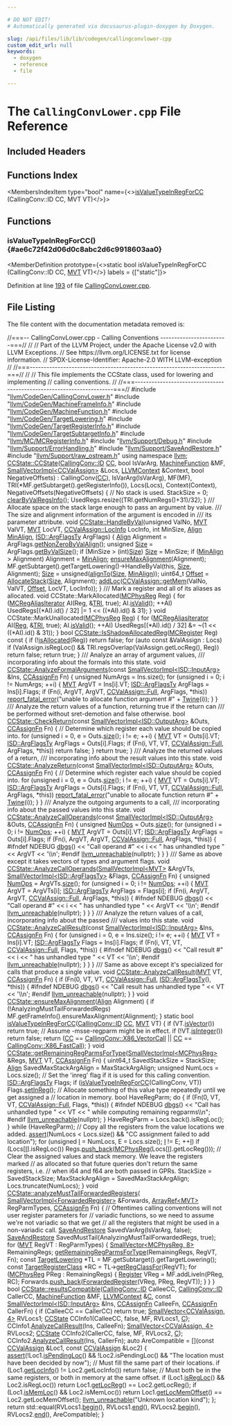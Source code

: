 ```yaml
---

# DO NOT EDIT!
# Automatically generated via docusaurus-plugin-doxygen by Doxygen.

slug: /api/files/lib/lib/codegen/callingconvlower-cpp
custom_edit_url: null
keywords:
  - doxygen
  - reference
  - file

---
```





# The `CallingConvLower.cpp` File Reference

<DoxygenPage pluginConfig={pluginConfig}>



## Included Headers

<IncludesList>
<IncludesListItem
  filePath="llvm/CodeGen/CallingConvLower.h"
  permalink="/docs/api/files/include/include/llvm/include/llvm/codegen/callingconvlower-h"
  isLocal="true" />
<IncludesListItem
  filePath="llvm/CodeGen/MachineFrameInfo.h"
  permalink="/docs/api/files/include/include/llvm/include/llvm/codegen/machineframeinfo-h"
  isLocal="true" />
<IncludesListItem
  filePath="llvm/CodeGen/MachineFunction.h"
  permalink="/docs/api/files/include/include/llvm/include/llvm/codegen/machinefunction-h"
  isLocal="true" />
<IncludesListItem
  filePath="llvm/CodeGen/TargetLowering.h"
  permalink="/docs/api/files/include/include/llvm/include/llvm/codegen/targetlowering-h"
  isLocal="true" />
<IncludesListItem
  filePath="llvm/CodeGen/TargetRegisterInfo.h"
  permalink="/docs/api/files/include/include/llvm/include/llvm/codegen/targetregisterinfo-h"
  isLocal="true" />
<IncludesListItem
  filePath="llvm/CodeGen/TargetSubtargetInfo.h"
  permalink="/docs/api/files/include/include/llvm/include/llvm/codegen/targetsubtargetinfo-h"
  isLocal="true" />
<IncludesListItem
  filePath="llvm/MC/MCRegisterInfo.h"
  permalink="/docs/api/files/include/include/llvm/include/llvm/mc/mcregisterinfo-h"
  isLocal="true" />
<IncludesListItem
  filePath="llvm/Support/Debug.h"
  permalink="/docs/api/files/include/include/llvm/include/llvm/support/debug-h"
  isLocal="true" />
<IncludesListItem
  filePath="llvm/Support/ErrorHandling.h"
  permalink="/docs/api/files/include/include/llvm/include/llvm/support/errorhandling-h"
  isLocal="true" />
<IncludesListItem
  filePath="llvm/Support/SaveAndRestore.h"
  permalink="/docs/api/files/include/include/llvm/include/llvm/support/saveandrestore-h"
  isLocal="true" />
<IncludesListItem
  filePath="llvm/Support/raw_ostream.h"
  permalink="/docs/api/files/include/include/llvm/include/llvm/support/raw-ostream-h"
  isLocal="true" />
</IncludesList>

## Functions Index

<MembersIndex>

<MembersIndexItem
  type="bool"
  name={<><a href="#ae6c72f42d06d0c8abc2d6c9918603aa0">isValueTypeInRegForCC</a> (CallingConv::ID CC, MVT VT)</>}>
</MembersIndexItem>

</MembersIndex>


<SectionDefinition>

## Functions

### isValueTypeInRegForCC() {#ae6c72f42d06d0c8abc2d6c9918603aa0}

<MemberDefinition
  prototype={<>static bool isValueTypeInRegForCC (CallingConv::ID CC, <a href="/docs/api/classes/llvm/mvt">MVT</a> VT)</>}
  labels = {["static"]}>

Definition at line <a href="#l00193">193</a> of file <a href="/docs/api/files/lib/lib/codegen/callingconvlower-cpp">CallingConvLower.cpp</a>.
</MemberDefinition>

</SectionDefinition>

## File Listing

The file content with the documentation metadata removed is:

<ProgramListing>

<Link id="l00001" /><CodeLine lineNumber="1"><Highlight kind="comment">//===-- CallingConvLower.cpp - Calling Conventions ------------------------===//</Highlight><Highlight kind="normal"></Highlight></CodeLine>
<Link id="l00002" /><CodeLine lineNumber="2"><Highlight kind="normal"></Highlight><Highlight kind="comment">//</Highlight><Highlight kind="normal"></Highlight></CodeLine>
<Link id="l00003" /><CodeLine lineNumber="3"><Highlight kind="normal"></Highlight><Highlight kind="comment">// Part of the LLVM Project, under the Apache License v2.0 with LLVM Exceptions.</Highlight><Highlight kind="normal"></Highlight></CodeLine>
<Link id="l00004" /><CodeLine lineNumber="4"><Highlight kind="normal"></Highlight><Highlight kind="comment">// See https://llvm.org/LICENSE.txt for license information.</Highlight><Highlight kind="normal"></Highlight></CodeLine>
<Link id="l00005" /><CodeLine lineNumber="5"><Highlight kind="normal"></Highlight><Highlight kind="comment">// SPDX-License-Identifier: Apache-2.0 WITH LLVM-exception</Highlight><Highlight kind="normal"></Highlight></CodeLine>
<Link id="l00006" /><CodeLine lineNumber="6"><Highlight kind="normal"></Highlight><Highlight kind="comment">//</Highlight><Highlight kind="normal"></Highlight></CodeLine>
<Link id="l00007" /><CodeLine lineNumber="7"><Highlight kind="normal"></Highlight><Highlight kind="comment">//===----------------------------------------------------------------------===//</Highlight><Highlight kind="normal"></Highlight></CodeLine>
<Link id="l00008" /><CodeLine lineNumber="8"><Highlight kind="normal"></Highlight><Highlight kind="comment">//</Highlight><Highlight kind="normal"></Highlight></CodeLine>
<Link id="l00009" /><CodeLine lineNumber="9"><Highlight kind="normal"></Highlight><Highlight kind="comment">// This file implements the CCState class, used for lowering and implementing</Highlight><Highlight kind="normal"></Highlight></CodeLine>
<Link id="l00010" /><CodeLine lineNumber="10"><Highlight kind="normal"></Highlight><Highlight kind="comment">// calling conventions.</Highlight><Highlight kind="normal"></Highlight></CodeLine>
<Link id="l00011" /><CodeLine lineNumber="11"><Highlight kind="normal"></Highlight><Highlight kind="comment">//</Highlight><Highlight kind="normal"></Highlight></CodeLine>
<Link id="l00012" /><CodeLine lineNumber="12"><Highlight kind="normal"></Highlight><Highlight kind="comment">//===----------------------------------------------------------------------===//</Highlight><Highlight kind="normal"></Highlight></CodeLine>
<Link id="l00013" /><CodeLine lineNumber="13"><Highlight kind="normal"></Highlight></CodeLine>
<Link id="l00014" /><CodeLine lineNumber="14"><Highlight kind="normal"></Highlight><Highlight kind="preprocessor">#include &quot;<a href="/docs/api/files/include/include/llvm/include/llvm/codegen/callingconvlower-h">llvm/CodeGen/CallingConvLower.h</a>&quot;</Highlight><Highlight kind="normal"></Highlight></CodeLine>
<Link id="l00015" /><CodeLine lineNumber="15"><Highlight kind="normal"></Highlight><Highlight kind="preprocessor">#include &quot;<a href="/docs/api/files/include/include/llvm/include/llvm/codegen/machineframeinfo-h">llvm/CodeGen/MachineFrameInfo.h</a>&quot;</Highlight><Highlight kind="normal"></Highlight></CodeLine>
<Link id="l00016" /><CodeLine lineNumber="16"><Highlight kind="normal"></Highlight><Highlight kind="preprocessor">#include &quot;<a href="/docs/api/files/include/include/llvm/include/llvm/codegen/machinefunction-h">llvm/CodeGen/MachineFunction.h</a>&quot;</Highlight><Highlight kind="normal"></Highlight></CodeLine>
<Link id="l00017" /><CodeLine lineNumber="17"><Highlight kind="normal"></Highlight><Highlight kind="preprocessor">#include &quot;<a href="/docs/api/files/include/include/llvm/include/llvm/codegen/targetlowering-h">llvm/CodeGen/TargetLowering.h</a>&quot;</Highlight><Highlight kind="normal"></Highlight></CodeLine>
<Link id="l00018" /><CodeLine lineNumber="18"><Highlight kind="normal"></Highlight><Highlight kind="preprocessor">#include &quot;<a href="/docs/api/files/include/include/llvm/include/llvm/codegen/targetregisterinfo-h">llvm/CodeGen/TargetRegisterInfo.h</a>&quot;</Highlight><Highlight kind="normal"></Highlight></CodeLine>
<Link id="l00019" /><CodeLine lineNumber="19"><Highlight kind="normal"></Highlight><Highlight kind="preprocessor">#include &quot;<a href="/docs/api/files/include/include/llvm/include/llvm/codegen/targetsubtargetinfo-h">llvm/CodeGen/TargetSubtargetInfo.h</a>&quot;</Highlight><Highlight kind="normal"></Highlight></CodeLine>
<Link id="l00020" /><CodeLine lineNumber="20"><Highlight kind="normal"></Highlight><Highlight kind="preprocessor">#include &quot;<a href="/docs/api/files/include/include/llvm/include/llvm/mc/mcregisterinfo-h">llvm/MC/MCRegisterInfo.h</a>&quot;</Highlight><Highlight kind="normal"></Highlight></CodeLine>
<Link id="l00021" /><CodeLine lineNumber="21"><Highlight kind="normal"></Highlight><Highlight kind="preprocessor">#include &quot;<a href="/docs/api/files/include/include/llvm/include/llvm/support/debug-h">llvm/Support/Debug.h</a>&quot;</Highlight><Highlight kind="normal"></Highlight></CodeLine>
<Link id="l00022" /><CodeLine lineNumber="22"><Highlight kind="normal"></Highlight><Highlight kind="preprocessor">#include &quot;<a href="/docs/api/files/include/include/llvm/include/llvm/support/errorhandling-h">llvm/Support/ErrorHandling.h</a>&quot;</Highlight><Highlight kind="normal"></Highlight></CodeLine>
<Link id="l00023" /><CodeLine lineNumber="23"><Highlight kind="normal"></Highlight><Highlight kind="preprocessor">#include &quot;<a href="/docs/api/files/include/include/llvm/include/llvm/support/saveandrestore-h">llvm/Support/SaveAndRestore.h</a>&quot;</Highlight><Highlight kind="normal"></Highlight></CodeLine>
<Link id="l00024" /><CodeLine lineNumber="24"><Highlight kind="normal"></Highlight><Highlight kind="preprocessor">#include &quot;<a href="/docs/api/files/include/include/llvm/include/llvm/support/raw-ostream-h">llvm/Support/raw&#95;ostream.h</a>&quot;</Highlight><Highlight kind="normal"></Highlight></CodeLine>
<Link id="l00025" /><CodeLine lineNumber="25"><Highlight kind="normal"></Highlight></CodeLine>
<Link id="l00026" /><CodeLine lineNumber="26"><Highlight kind="normal"></Highlight><Highlight kind="keyword">using namespace </Highlight><Highlight kind="normal"><a href="/docs/api/namespaces/llvm">llvm</a>;</Highlight></CodeLine>
<Link id="l00027" /><CodeLine lineNumber="27"><Highlight kind="normal"></Highlight></CodeLine>
<Link id="l00028" /><CodeLine lineNumber="28" lineLink="/docs/api/classes/llvm/ccstate/#abf5a0a68b80983e3e00b9107ed77e93c"><Highlight kind="normal"><a href="/docs/api/classes/llvm/ccstate/#abf5a0a68b80983e3e00b9107ed77e93c">CCState::CCState</a>(<a href="/docs/api/namespaces/llvm/callingconv/#abdf8cf606905c10634e831390981b0ed">CallingConv::ID</a> <a href="/docs/api/files/lib/lib/target/lib/target/riscv/riscvredundantcopyelimination-cpp/#a77c69067ae8279bc00ab8757731e90d7">CC</a>, </Highlight><Highlight kind="keywordtype">bool</Highlight><Highlight kind="normal"> IsVarArg, <a href="/docs/api/classes/llvm/machinefunction">MachineFunction</a> &amp;MF,</Highlight></CodeLine>
<Link id="l00029" /><CodeLine lineNumber="29"><Highlight kind="normal">                 <a href="/docs/api/classes/llvm/smallvectorimpl">SmallVectorImpl&lt;CCValAssign&gt;</a> &amp;Locs, <a href="/docs/api/classes/llvm/llvmcontext">LLVMContext</a> &amp;Context,</Highlight></CodeLine>
<Link id="l00030" /><CodeLine lineNumber="30"><Highlight kind="normal">                 </Highlight><Highlight kind="keywordtype">bool</Highlight><Highlight kind="normal"> NegativeOffsets)</Highlight></CodeLine>
<Link id="l00031" /><CodeLine lineNumber="31"><Highlight kind="normal">    : CallingConv(<a href="/docs/api/files/lib/lib/target/lib/target/riscv/riscvredundantcopyelimination-cpp/#a77c69067ae8279bc00ab8757731e90d7">CC</a>), IsVarArg(IsVarArg), MF(MF),</Highlight></CodeLine>
<Link id="l00032" /><CodeLine lineNumber="32"><Highlight kind="normal">      TRI(&#42;MF.getSubtarget().getRegisterInfo()), Locs(Locs), Context(Context),</Highlight></CodeLine>
<Link id="l00033" /><CodeLine lineNumber="33"><Highlight kind="normal">      NegativeOffsets(NegativeOffsets) &#123;</Highlight></CodeLine>
<Link id="l00034" /><CodeLine lineNumber="34"><Highlight kind="normal"></Highlight></CodeLine>
<Link id="l00035" /><CodeLine lineNumber="35"><Highlight kind="normal">  </Highlight><Highlight kind="comment">// No stack is used.</Highlight><Highlight kind="normal"></Highlight></CodeLine>
<Link id="l00036" /><CodeLine lineNumber="36"><Highlight kind="normal">  StackSize = 0;</Highlight></CodeLine>
<Link id="l00037" /><CodeLine lineNumber="37"><Highlight kind="normal"></Highlight></CodeLine>
<Link id="l00038" /><CodeLine lineNumber="38"><Highlight kind="normal">  <a href="/docs/api/classes/llvm/ccstate/#af70a090c04b4c765c95f9593e7cb4d68">clearByValRegsInfo</a>();</Highlight></CodeLine>
<Link id="l00039" /><CodeLine lineNumber="39"><Highlight kind="normal">  UsedRegs.resize((TRI.getNumRegs()+31)/32);</Highlight></CodeLine>
<Link id="l00040" /><CodeLine lineNumber="40"><Highlight kind="normal">&#125;</Highlight></CodeLine>
<Link id="l00041" /><CodeLine lineNumber="41"><Highlight kind="normal"></Highlight><Highlight kind="comment"></Highlight></CodeLine>
<Link id="l00042" /><CodeLine lineNumber="42"><Highlight kind="comment">/// Allocate space on the stack large enough to pass an argument by value.</Highlight></CodeLine>
<Link id="l00043" /><CodeLine lineNumber="43"><Highlight kind="comment">/// The size and alignment information of the argument is encoded in</Highlight></CodeLine>
<Link id="l00044" /><CodeLine lineNumber="44"><Highlight kind="comment">/// its parameter attribute.</Highlight><Highlight kind="normal"></Highlight></CodeLine>
<Link id="l00045" /><CodeLine lineNumber="45" lineLink="/docs/api/classes/llvm/ccstate/#a095917a8626bb95e378e4ccb653aac75"><Highlight kind="normal"></Highlight><Highlight kind="keywordtype">void</Highlight><Highlight kind="normal"> <a href="/docs/api/classes/llvm/ccstate/#a095917a8626bb95e378e4ccb653aac75">CCState::HandleByVal</a>(</Highlight><Highlight kind="keywordtype">unsigned</Highlight><Highlight kind="normal"> ValNo, <a href="/docs/api/classes/llvm/mvt">MVT</a> ValVT, <a href="/docs/api/classes/llvm/mvt">MVT</a> LocVT,</Highlight></CodeLine>
<Link id="l00046" /><CodeLine lineNumber="46"><Highlight kind="normal">                          <a href="/docs/api/classes/llvm/ccvalassign/#a2b78fd53da0b5df7bc4eacf7df556a45">CCValAssign::LocInfo</a> LocInfo, </Highlight><Highlight kind="keywordtype">int</Highlight><Highlight kind="normal"> MinSize,</Highlight></CodeLine>
<Link id="l00047" /><CodeLine lineNumber="47"><Highlight kind="normal">                          <a href="/docs/api/structs/llvm/align">Align</a> <a href="/docs/api/namespaces/llvm/#a59f98bbb1f440db8d5db1c8b5bd819f6">MinAlign</a>, <a href="/docs/api/structs/llvm/isd/argflagsty">ISD::ArgFlagsTy</a> ArgFlags) &#123;</Highlight></CodeLine>
<Link id="l00048" /><CodeLine lineNumber="48"><Highlight kind="normal">  <a href="/docs/api/structs/llvm/align">Align</a> Alignment = ArgFlags.<a href="/docs/api/structs/llvm/isd/argflagsty/#af9b5cd986cb3591eeb24b5448fb66142">getNonZeroByValAlign</a>();</Highlight></CodeLine>
<Link id="l00049" /><CodeLine lineNumber="49"><Highlight kind="normal">  </Highlight><Highlight kind="keywordtype">unsigned</Highlight><Highlight kind="normal"> <a href="/docs/api/files/lib/lib/analysis/inlineorder-cpp/#a7ee6f0cb51c3b9056199e9a0001fe8c3a6f6cb72d544962fa333e2e34ce64f719">Size</a>  = ArgFlags.<a href="/docs/api/structs/llvm/isd/argflagsty/#ab366d3f0cbcf25efa33e8406c851be4f">getByValSize</a>();</Highlight></CodeLine>
<Link id="l00050" /><CodeLine lineNumber="50"><Highlight kind="normal">  </Highlight><Highlight kind="keywordflow">if</Highlight><Highlight kind="normal"> (MinSize &gt; (</Highlight><Highlight kind="keywordtype">int</Highlight><Highlight kind="normal">)<a href="/docs/api/files/lib/lib/analysis/inlineorder-cpp/#a7ee6f0cb51c3b9056199e9a0001fe8c3a6f6cb72d544962fa333e2e34ce64f719">Size</a>)</Highlight></CodeLine>
<Link id="l00051" /><CodeLine lineNumber="51"><Highlight kind="normal">    <a href="/docs/api/files/lib/lib/analysis/inlineorder-cpp/#a7ee6f0cb51c3b9056199e9a0001fe8c3a6f6cb72d544962fa333e2e34ce64f719">Size</a> = MinSize;</Highlight></CodeLine>
<Link id="l00052" /><CodeLine lineNumber="52"><Highlight kind="normal">  </Highlight><Highlight kind="keywordflow">if</Highlight><Highlight kind="normal"> (<a href="/docs/api/namespaces/llvm/#a59f98bbb1f440db8d5db1c8b5bd819f6">MinAlign</a> &gt; Alignment)</Highlight></CodeLine>
<Link id="l00053" /><CodeLine lineNumber="53"><Highlight kind="normal">    Alignment = <a href="/docs/api/namespaces/llvm/#a59f98bbb1f440db8d5db1c8b5bd819f6">MinAlign</a>;</Highlight></CodeLine>
<Link id="l00054" /><CodeLine lineNumber="54"><Highlight kind="normal">  <a href="/docs/api/classes/llvm/ccstate/#a99ee1f8d1fc34f1b982e984a678a70dd">ensureMaxAlignment</a>(Alignment);</Highlight></CodeLine>
<Link id="l00055" /><CodeLine lineNumber="55"><Highlight kind="normal">  MF.getSubtarget().getTargetLowering()-&gt;HandleByVal(</Highlight><Highlight kind="keyword">this</Highlight><Highlight kind="normal">, <a href="/docs/api/files/lib/lib/analysis/inlineorder-cpp/#a7ee6f0cb51c3b9056199e9a0001fe8c3a6f6cb72d544962fa333e2e34ce64f719">Size</a>, Alignment);</Highlight></CodeLine>
<Link id="l00056" /><CodeLine lineNumber="56"><Highlight kind="normal">  <a href="/docs/api/files/lib/lib/analysis/inlineorder-cpp/#a7ee6f0cb51c3b9056199e9a0001fe8c3a6f6cb72d544962fa333e2e34ce64f719">Size</a> = unsigned(<a href="/docs/api/namespaces/llvm/#ab102f0f12dd38aeea5906b1d80c792ff">alignTo</a>(<a href="/docs/api/files/lib/lib/analysis/inlineorder-cpp/#a7ee6f0cb51c3b9056199e9a0001fe8c3a6f6cb72d544962fa333e2e34ce64f719">Size</a>, <a href="/docs/api/namespaces/llvm/#a59f98bbb1f440db8d5db1c8b5bd819f6">MinAlign</a>));</Highlight></CodeLine>
<Link id="l00057" /><CodeLine lineNumber="57"><Highlight kind="normal">  uint64&#95;t <a href="/docs/api/namespaces/llvm/#a05f5b9a11bdcc5feba62899f95dcf878a3134224cba2545bc57954d3b072aebb4">Offset</a> = <a href="/docs/api/classes/llvm/ccstate/#a808eee3ccda95974f0ac2b1c318ec336">AllocateStack</a>(<a href="/docs/api/files/lib/lib/analysis/inlineorder-cpp/#a7ee6f0cb51c3b9056199e9a0001fe8c3a6f6cb72d544962fa333e2e34ce64f719">Size</a>, Alignment);</Highlight></CodeLine>
<Link id="l00058" /><CodeLine lineNumber="58"><Highlight kind="normal">  <a href="/docs/api/classes/llvm/ccstate/#af04b635419bda8cbc4fe1f056b160f8d">addLoc</a>(<a href="/docs/api/classes/llvm/ccvalassign/#a36d9dd26dea75ebba5b55516b52e0752">CCValAssign::getMem</a>(ValNo, ValVT, <a href="/docs/api/namespaces/llvm/#a05f5b9a11bdcc5feba62899f95dcf878a3134224cba2545bc57954d3b072aebb4">Offset</a>, LocVT, LocInfo));</Highlight></CodeLine>
<Link id="l00059" /><CodeLine lineNumber="59"><Highlight kind="normal">&#125;</Highlight></CodeLine>
<Link id="l00060" /><CodeLine lineNumber="60"><Highlight kind="normal"></Highlight><Highlight kind="comment"></Highlight></CodeLine>
<Link id="l00061" /><CodeLine lineNumber="61"><Highlight kind="comment">/// Mark a register and all of its aliases as allocated.</Highlight><Highlight kind="normal"></Highlight></CodeLine>
<Link id="l00062" /><CodeLine lineNumber="62"><Highlight kind="normal"></Highlight><Highlight kind="keywordtype">void</Highlight><Highlight kind="normal"> CCState::MarkAllocated(<a href="/docs/api/namespaces/llvm/#aad72cfbb210808985a9dc19f4e5d8542">MCPhysReg</a> Reg) &#123;</Highlight></CodeLine>
<Link id="l00063" /><CodeLine lineNumber="63"><Highlight kind="normal">  </Highlight><Highlight kind="keywordflow">for</Highlight><Highlight kind="normal"> (<a href="/docs/api/classes/llvm/mcregaliasiterator">MCRegAliasIterator</a> AI(Reg, &amp;<a href="/docs/api/files/lib/lib/codegen/machinesink-cpp/#a0f36ed1bc17fc1aa97fe291c439a0698">TRI</a>, </Highlight><Highlight kind="keyword">true</Highlight><Highlight kind="normal">); AI.<a href="/docs/api/classes/llvm/mcregaliasiterator/#ac336c049c12ead7be5b86e6d046f8ab0">isValid</a>(); ++AI)</Highlight></CodeLine>
<Link id="l00064" /><CodeLine lineNumber="64"><Highlight kind="normal">    UsedRegs&#91;(&#42;AI).id() / 32&#93; |= 1 &lt;&lt; ((&#42;AI).id() &amp; 31);</Highlight></CodeLine>
<Link id="l00065" /><CodeLine lineNumber="65"><Highlight kind="normal">&#125;</Highlight></CodeLine>
<Link id="l00066" /><CodeLine lineNumber="66"><Highlight kind="normal"></Highlight></CodeLine>
<Link id="l00067" /><CodeLine lineNumber="67"><Highlight kind="normal"></Highlight><Highlight kind="keywordtype">void</Highlight><Highlight kind="normal"> CCState::MarkUnallocated(<a href="/docs/api/namespaces/llvm/#aad72cfbb210808985a9dc19f4e5d8542">MCPhysReg</a> <a href="/docs/api/files/lib/lib/codegen/machinesink-cpp/#a359e1ff26f6d466d927a61aae45b05c3">Reg</a>) &#123;</Highlight></CodeLine>
<Link id="l00068" /><CodeLine lineNumber="68"><Highlight kind="normal">  </Highlight><Highlight kind="keywordflow">for</Highlight><Highlight kind="normal"> (<a href="/docs/api/classes/llvm/mcregaliasiterator">MCRegAliasIterator</a> AI(<a href="/docs/api/files/lib/lib/codegen/machinesink-cpp/#a359e1ff26f6d466d927a61aae45b05c3">Reg</a>, &amp;<a href="/docs/api/files/lib/lib/codegen/machinesink-cpp/#a0f36ed1bc17fc1aa97fe291c439a0698">TRI</a>, </Highlight><Highlight kind="keyword">true</Highlight><Highlight kind="normal">); AI.<a href="/docs/api/classes/llvm/mcregaliasiterator/#ac336c049c12ead7be5b86e6d046f8ab0">isValid</a>(); ++AI)</Highlight></CodeLine>
<Link id="l00069" /><CodeLine lineNumber="69"><Highlight kind="normal">    UsedRegs&#91;(&#42;AI).id() / 32&#93; &amp;= ~(1 &lt;&lt; ((&#42;AI).id() &amp; 31));</Highlight></CodeLine>
<Link id="l00070" /><CodeLine lineNumber="70"><Highlight kind="normal">&#125;</Highlight></CodeLine>
<Link id="l00071" /><CodeLine lineNumber="71"><Highlight kind="normal"></Highlight></CodeLine>
<Link id="l00072" /><CodeLine lineNumber="72" lineLink="/docs/api/classes/llvm/ccstate/#a3f26a9f8e3d4a1b691c7f17f11311c46"><Highlight kind="normal"></Highlight><Highlight kind="keywordtype">bool</Highlight><Highlight kind="normal"> <a href="/docs/api/classes/llvm/ccstate/#a3f26a9f8e3d4a1b691c7f17f11311c46">CCState::IsShadowAllocatedReg</a>(<a href="/docs/api/classes/llvm/mcregister">MCRegister</a> Reg)</Highlight><Highlight kind="keyword"> const </Highlight><Highlight kind="normal">&#123;</Highlight></CodeLine>
<Link id="l00073" /><CodeLine lineNumber="73"><Highlight kind="normal">  </Highlight><Highlight kind="keywordflow">if</Highlight><Highlight kind="normal"> (!<a href="/docs/api/classes/llvm/ccstate/#ae175b31af8d3499f652b5658c385af9c">isAllocated</a>(Reg))</Highlight></CodeLine>
<Link id="l00074" /><CodeLine lineNumber="74"><Highlight kind="normal">    </Highlight><Highlight kind="keywordflow">return</Highlight><Highlight kind="normal"> </Highlight><Highlight kind="keyword">false</Highlight><Highlight kind="normal">;</Highlight></CodeLine>
<Link id="l00075" /><CodeLine lineNumber="75"><Highlight kind="normal"></Highlight></CodeLine>
<Link id="l00076" /><CodeLine lineNumber="76"><Highlight kind="normal">  </Highlight><Highlight kind="keywordflow">for</Highlight><Highlight kind="normal"> (</Highlight><Highlight kind="keyword">auto</Highlight><Highlight kind="normal"> </Highlight><Highlight kind="keyword">const</Highlight><Highlight kind="normal"> &amp;ValAssign : Locs)</Highlight></CodeLine>
<Link id="l00077" /><CodeLine lineNumber="77"><Highlight kind="normal">    </Highlight><Highlight kind="keywordflow">if</Highlight><Highlight kind="normal"> (ValAssign.isRegLoc() &amp;&amp; TRI.regsOverlap(ValAssign.getLocReg(), Reg))</Highlight></CodeLine>
<Link id="l00078" /><CodeLine lineNumber="78"><Highlight kind="normal">      </Highlight><Highlight kind="keywordflow">return</Highlight><Highlight kind="normal"> </Highlight><Highlight kind="keyword">false</Highlight><Highlight kind="normal">;</Highlight></CodeLine>
<Link id="l00079" /><CodeLine lineNumber="79"><Highlight kind="normal">  </Highlight><Highlight kind="keywordflow">return</Highlight><Highlight kind="normal"> </Highlight><Highlight kind="keyword">true</Highlight><Highlight kind="normal">;</Highlight></CodeLine>
<Link id="l00080" /><CodeLine lineNumber="80"><Highlight kind="normal">&#125;</Highlight></CodeLine>
<Link id="l00081" /><CodeLine lineNumber="81"><Highlight kind="normal"></Highlight><Highlight kind="comment"></Highlight></CodeLine>
<Link id="l00082" /><CodeLine lineNumber="82"><Highlight kind="comment">/// Analyze an array of argument values,</Highlight></CodeLine>
<Link id="l00083" /><CodeLine lineNumber="83"><Highlight kind="comment">/// incorporating info about the formals into this state.</Highlight><Highlight kind="normal"></Highlight></CodeLine>
<Link id="l00084" /><CodeLine lineNumber="84"><Highlight kind="normal"></Highlight><Highlight kind="keywordtype">void</Highlight><Highlight kind="normal"></Highlight></CodeLine>
<Link id="l00085" /><CodeLine lineNumber="85" lineLink="/docs/api/classes/llvm/ccstate/#aec8b01e38583a4e371e14c436324d3be"><Highlight kind="normal"><a href="/docs/api/classes/llvm/ccstate/#aec8b01e38583a4e371e14c436324d3be">CCState::AnalyzeFormalArguments</a>(</Highlight><Highlight kind="keyword">const</Highlight><Highlight kind="normal"> <a href="/docs/api/classes/llvm/smallvectorimpl">SmallVectorImpl&lt;ISD::InputArg&gt;</a> &amp;Ins,</Highlight></CodeLine>
<Link id="l00086" /><CodeLine lineNumber="86"><Highlight kind="normal">                                <a href="/docs/api/namespaces/llvm/#aa555cd3eb8141809d16bcfc45ccc3715">CCAssignFn</a> Fn) &#123;</Highlight></CodeLine>
<Link id="l00087" /><CodeLine lineNumber="87"><Highlight kind="normal">  </Highlight><Highlight kind="keywordtype">unsigned</Highlight><Highlight kind="normal"> NumArgs = Ins.size();</Highlight></CodeLine>
<Link id="l00088" /><CodeLine lineNumber="88"><Highlight kind="normal"></Highlight></CodeLine>
<Link id="l00089" /><CodeLine lineNumber="89"><Highlight kind="normal">  </Highlight><Highlight kind="keywordflow">for</Highlight><Highlight kind="normal"> (</Highlight><Highlight kind="keywordtype">unsigned</Highlight><Highlight kind="normal"> i = 0; i != NumArgs; ++i) &#123;</Highlight></CodeLine>
<Link id="l00090" /><CodeLine lineNumber="90"><Highlight kind="normal">    <a href="/docs/api/classes/llvm/mvt">MVT</a> ArgVT = Ins&#91;i&#93;.VT;</Highlight></CodeLine>
<Link id="l00091" /><CodeLine lineNumber="91"><Highlight kind="normal">    <a href="/docs/api/structs/llvm/isd/argflagsty">ISD::ArgFlagsTy</a> ArgFlags = Ins&#91;i&#93;.Flags;</Highlight></CodeLine>
<Link id="l00092" /><CodeLine lineNumber="92"><Highlight kind="normal">    </Highlight><Highlight kind="keywordflow">if</Highlight><Highlight kind="normal"> (Fn(i, ArgVT, ArgVT, <a href="/docs/api/classes/llvm/ccvalassign/#a2b78fd53da0b5df7bc4eacf7df556a45a8b73d77b9e54663c2e80a48d0917dce1">CCValAssign::Full</a>, ArgFlags, &#42;</Highlight><Highlight kind="keyword">this</Highlight><Highlight kind="normal">))</Highlight></CodeLine>
<Link id="l00093" /><CodeLine lineNumber="93"><Highlight kind="normal">      <a href="/docs/api/namespaces/llvm/#a7f2a3d4dcfee70225988aec53ff1e173">report&#95;fatal&#95;error</a>(</Highlight><Highlight kind="stringliteral">&quot;unable to allocate function argument #&quot;</Highlight><Highlight kind="normal"> + <a href="/docs/api/classes/llvm/twine">Twine</a>(i));</Highlight></CodeLine>
<Link id="l00094" /><CodeLine lineNumber="94"><Highlight kind="normal">  &#125;</Highlight></CodeLine>
<Link id="l00095" /><CodeLine lineNumber="95"><Highlight kind="normal">&#125;</Highlight></CodeLine>
<Link id="l00096" /><CodeLine lineNumber="96"><Highlight kind="normal"></Highlight><Highlight kind="comment"></Highlight></CodeLine>
<Link id="l00097" /><CodeLine lineNumber="97"><Highlight kind="comment">/// Analyze the return values of a function, returning true if the return can</Highlight></CodeLine>
<Link id="l00098" /><CodeLine lineNumber="98"><Highlight kind="comment">/// be performed without sret-demotion and false otherwise.</Highlight><Highlight kind="normal"></Highlight></CodeLine>
<Link id="l00099" /><CodeLine lineNumber="99" lineLink="/docs/api/classes/llvm/ccstate/#a687c88d4217651cc56a5a4aed7c8364f"><Highlight kind="normal"></Highlight><Highlight kind="keywordtype">bool</Highlight><Highlight kind="normal"> <a href="/docs/api/classes/llvm/ccstate/#a687c88d4217651cc56a5a4aed7c8364f">CCState::CheckReturn</a>(</Highlight><Highlight kind="keyword">const</Highlight><Highlight kind="normal"> <a href="/docs/api/classes/llvm/smallvectorimpl">SmallVectorImpl&lt;ISD::OutputArg&gt;</a> &amp;Outs,</Highlight></CodeLine>
<Link id="l00100" /><CodeLine lineNumber="100"><Highlight kind="normal">                          <a href="/docs/api/namespaces/llvm/#aa555cd3eb8141809d16bcfc45ccc3715">CCAssignFn</a> Fn) &#123;</Highlight></CodeLine>
<Link id="l00101" /><CodeLine lineNumber="101"><Highlight kind="normal">  </Highlight><Highlight kind="comment">// Determine which register each value should be copied into.</Highlight><Highlight kind="normal"></Highlight></CodeLine>
<Link id="l00102" /><CodeLine lineNumber="102"><Highlight kind="normal">  </Highlight><Highlight kind="keywordflow">for</Highlight><Highlight kind="normal"> (</Highlight><Highlight kind="keywordtype">unsigned</Highlight><Highlight kind="normal"> i = 0, e = Outs.<a href="/docs/api/classes/llvm/smallvectortemplatecommon/#a1c479a8c434377c2b8cb056bdfdfc201">size</a>(); i != e; ++i) &#123;</Highlight></CodeLine>
<Link id="l00103" /><CodeLine lineNumber="103"><Highlight kind="normal">    <a href="/docs/api/classes/llvm/mvt">MVT</a> VT = Outs&#91;i&#93;.VT;</Highlight></CodeLine>
<Link id="l00104" /><CodeLine lineNumber="104"><Highlight kind="normal">    <a href="/docs/api/structs/llvm/isd/argflagsty">ISD::ArgFlagsTy</a> ArgFlags = Outs&#91;i&#93;.Flags;</Highlight></CodeLine>
<Link id="l00105" /><CodeLine lineNumber="105"><Highlight kind="normal">    </Highlight><Highlight kind="keywordflow">if</Highlight><Highlight kind="normal"> (Fn(i, VT, VT, <a href="/docs/api/classes/llvm/ccvalassign/#a2b78fd53da0b5df7bc4eacf7df556a45a8b73d77b9e54663c2e80a48d0917dce1">CCValAssign::Full</a>, ArgFlags, &#42;</Highlight><Highlight kind="keyword">this</Highlight><Highlight kind="normal">))</Highlight></CodeLine>
<Link id="l00106" /><CodeLine lineNumber="106"><Highlight kind="normal">      </Highlight><Highlight kind="keywordflow">return</Highlight><Highlight kind="normal"> </Highlight><Highlight kind="keyword">false</Highlight><Highlight kind="normal">;</Highlight></CodeLine>
<Link id="l00107" /><CodeLine lineNumber="107"><Highlight kind="normal">  &#125;</Highlight></CodeLine>
<Link id="l00108" /><CodeLine lineNumber="108"><Highlight kind="normal">  </Highlight><Highlight kind="keywordflow">return</Highlight><Highlight kind="normal"> </Highlight><Highlight kind="keyword">true</Highlight><Highlight kind="normal">;</Highlight></CodeLine>
<Link id="l00109" /><CodeLine lineNumber="109"><Highlight kind="normal">&#125;</Highlight></CodeLine>
<Link id="l00110" /><CodeLine lineNumber="110"><Highlight kind="normal"></Highlight><Highlight kind="comment"></Highlight></CodeLine>
<Link id="l00111" /><CodeLine lineNumber="111"><Highlight kind="comment">/// Analyze the returned values of a return,</Highlight></CodeLine>
<Link id="l00112" /><CodeLine lineNumber="112"><Highlight kind="comment">/// incorporating info about the result values into this state.</Highlight><Highlight kind="normal"></Highlight></CodeLine>
<Link id="l00113" /><CodeLine lineNumber="113" lineLink="/docs/api/classes/llvm/ccstate/#a73b07a938dd8182363ba52719d38bf53"><Highlight kind="normal"></Highlight><Highlight kind="keywordtype">void</Highlight><Highlight kind="normal"> <a href="/docs/api/classes/llvm/ccstate/#a73b07a938dd8182363ba52719d38bf53">CCState::AnalyzeReturn</a>(</Highlight><Highlight kind="keyword">const</Highlight><Highlight kind="normal"> <a href="/docs/api/classes/llvm/smallvectorimpl">SmallVectorImpl&lt;ISD::OutputArg&gt;</a> &amp;Outs,</Highlight></CodeLine>
<Link id="l00114" /><CodeLine lineNumber="114"><Highlight kind="normal">                            <a href="/docs/api/namespaces/llvm/#aa555cd3eb8141809d16bcfc45ccc3715">CCAssignFn</a> Fn) &#123;</Highlight></CodeLine>
<Link id="l00115" /><CodeLine lineNumber="115"><Highlight kind="normal">  </Highlight><Highlight kind="comment">// Determine which register each value should be copied into.</Highlight><Highlight kind="normal"></Highlight></CodeLine>
<Link id="l00116" /><CodeLine lineNumber="116"><Highlight kind="normal">  </Highlight><Highlight kind="keywordflow">for</Highlight><Highlight kind="normal"> (</Highlight><Highlight kind="keywordtype">unsigned</Highlight><Highlight kind="normal"> i = 0, e = Outs.<a href="/docs/api/classes/llvm/smallvectortemplatecommon/#a1c479a8c434377c2b8cb056bdfdfc201">size</a>(); i != e; ++i) &#123;</Highlight></CodeLine>
<Link id="l00117" /><CodeLine lineNumber="117"><Highlight kind="normal">    <a href="/docs/api/classes/llvm/mvt">MVT</a> VT = Outs&#91;i&#93;.VT;</Highlight></CodeLine>
<Link id="l00118" /><CodeLine lineNumber="118"><Highlight kind="normal">    <a href="/docs/api/structs/llvm/isd/argflagsty">ISD::ArgFlagsTy</a> ArgFlags = Outs&#91;i&#93;.Flags;</Highlight></CodeLine>
<Link id="l00119" /><CodeLine lineNumber="119"><Highlight kind="normal">    </Highlight><Highlight kind="keywordflow">if</Highlight><Highlight kind="normal"> (Fn(i, VT, VT, <a href="/docs/api/classes/llvm/ccvalassign/#a2b78fd53da0b5df7bc4eacf7df556a45a8b73d77b9e54663c2e80a48d0917dce1">CCValAssign::Full</a>, ArgFlags, &#42;</Highlight><Highlight kind="keyword">this</Highlight><Highlight kind="normal">))</Highlight></CodeLine>
<Link id="l00120" /><CodeLine lineNumber="120"><Highlight kind="normal">      <a href="/docs/api/namespaces/llvm/#a7f2a3d4dcfee70225988aec53ff1e173">report&#95;fatal&#95;error</a>(</Highlight><Highlight kind="stringliteral">&quot;unable to allocate function return #&quot;</Highlight><Highlight kind="normal"> + <a href="/docs/api/classes/llvm/twine">Twine</a>(i));</Highlight></CodeLine>
<Link id="l00121" /><CodeLine lineNumber="121"><Highlight kind="normal">  &#125;</Highlight></CodeLine>
<Link id="l00122" /><CodeLine lineNumber="122"><Highlight kind="normal">&#125;</Highlight></CodeLine>
<Link id="l00123" /><CodeLine lineNumber="123"><Highlight kind="normal"></Highlight><Highlight kind="comment"></Highlight></CodeLine>
<Link id="l00124" /><CodeLine lineNumber="124"><Highlight kind="comment">/// Analyze the outgoing arguments to a call,</Highlight></CodeLine>
<Link id="l00125" /><CodeLine lineNumber="125"><Highlight kind="comment">/// incorporating info about the passed values into this state.</Highlight><Highlight kind="normal"></Highlight></CodeLine>
<Link id="l00126" /><CodeLine lineNumber="126" lineLink="/docs/api/classes/llvm/ccstate/#a919797ac95a1d84d08e4f43eedededa4"><Highlight kind="normal"></Highlight><Highlight kind="keywordtype">void</Highlight><Highlight kind="normal"> <a href="/docs/api/classes/llvm/ccstate/#a919797ac95a1d84d08e4f43eedededa4">CCState::AnalyzeCallOperands</a>(</Highlight><Highlight kind="keyword">const</Highlight><Highlight kind="normal"> <a href="/docs/api/classes/llvm/smallvectorimpl">SmallVectorImpl&lt;ISD::OutputArg&gt;</a> &amp;Outs,</Highlight></CodeLine>
<Link id="l00127" /><CodeLine lineNumber="127"><Highlight kind="normal">                                  <a href="/docs/api/namespaces/llvm/#aa555cd3eb8141809d16bcfc45ccc3715">CCAssignFn</a> Fn) &#123;</Highlight></CodeLine>
<Link id="l00128" /><CodeLine lineNumber="128"><Highlight kind="normal">  </Highlight><Highlight kind="keywordtype">unsigned</Highlight><Highlight kind="normal"> <a href="/docs/api/files/include/include/llvm/include/llvm/demangle/itaniumdemangle-h/#a536e22898d28a9340a4204407a75ad5d">NumOps</a> = Outs.<a href="/docs/api/classes/llvm/smallvectortemplatecommon/#a1c479a8c434377c2b8cb056bdfdfc201">size</a>();</Highlight></CodeLine>
<Link id="l00129" /><CodeLine lineNumber="129"><Highlight kind="normal">  </Highlight><Highlight kind="keywordflow">for</Highlight><Highlight kind="normal"> (</Highlight><Highlight kind="keywordtype">unsigned</Highlight><Highlight kind="normal"> i = 0; i != <a href="/docs/api/files/include/include/llvm/include/llvm/demangle/itaniumdemangle-h/#a536e22898d28a9340a4204407a75ad5d">NumOps</a>; ++i) &#123;</Highlight></CodeLine>
<Link id="l00130" /><CodeLine lineNumber="130"><Highlight kind="normal">    <a href="/docs/api/classes/llvm/mvt">MVT</a> ArgVT = Outs&#91;i&#93;.VT;</Highlight></CodeLine>
<Link id="l00131" /><CodeLine lineNumber="131"><Highlight kind="normal">    <a href="/docs/api/structs/llvm/isd/argflagsty">ISD::ArgFlagsTy</a> ArgFlags = Outs&#91;i&#93;.Flags;</Highlight></CodeLine>
<Link id="l00132" /><CodeLine lineNumber="132"><Highlight kind="normal">    </Highlight><Highlight kind="keywordflow">if</Highlight><Highlight kind="normal"> (Fn(i, ArgVT, ArgVT, <a href="/docs/api/classes/llvm/ccvalassign/#a2b78fd53da0b5df7bc4eacf7df556a45a8b73d77b9e54663c2e80a48d0917dce1">CCValAssign::Full</a>, ArgFlags, &#42;</Highlight><Highlight kind="keyword">this</Highlight><Highlight kind="normal">)) &#123;</Highlight></CodeLine>
<Link id="l00133" /><CodeLine lineNumber="133"><Highlight kind="normal"></Highlight><Highlight kind="preprocessor">#ifndef NDEBUG</Highlight><Highlight kind="normal"></Highlight></CodeLine>
<Link id="l00134" /><CodeLine lineNumber="134"><Highlight kind="normal">      <a href="/docs/api/namespaces/llvm/#a7c46c742c31be54870e2038048e6b391">dbgs</a>() &lt;&lt; </Highlight><Highlight kind="stringliteral">&quot;Call operand #&quot;</Highlight><Highlight kind="normal"> &lt;&lt; i &lt;&lt; </Highlight><Highlight kind="stringliteral">&quot; has unhandled type &quot;</Highlight><Highlight kind="normal"></Highlight></CodeLine>
<Link id="l00135" /><CodeLine lineNumber="135"><Highlight kind="normal">             &lt;&lt; ArgVT &lt;&lt; </Highlight><Highlight kind="charliteral">&#39;\\n&#39;</Highlight><Highlight kind="normal">;</Highlight></CodeLine>
<Link id="l00136" /><CodeLine lineNumber="136"><Highlight kind="normal"></Highlight><Highlight kind="preprocessor">#endif</Highlight><Highlight kind="normal"></Highlight></CodeLine>
<Link id="l00137" /><CodeLine lineNumber="137"><Highlight kind="normal">      <a href="/docs/api/files/include/include/llvm/include/llvm/support/errorhandling-h/#ace243f5c25697a1107cce46626b3dc94">llvm&#95;unreachable</a>(</Highlight><Highlight kind="keyword">nullptr</Highlight><Highlight kind="normal">);</Highlight></CodeLine>
<Link id="l00138" /><CodeLine lineNumber="138"><Highlight kind="normal">    &#125;</Highlight></CodeLine>
<Link id="l00139" /><CodeLine lineNumber="139"><Highlight kind="normal">  &#125;</Highlight></CodeLine>
<Link id="l00140" /><CodeLine lineNumber="140"><Highlight kind="normal">&#125;</Highlight></CodeLine>
<Link id="l00141" /><CodeLine lineNumber="141"><Highlight kind="normal"></Highlight><Highlight kind="comment"></Highlight></CodeLine>
<Link id="l00142" /><CodeLine lineNumber="142"><Highlight kind="comment">/// Same as above except it takes vectors of types and argument flags.</Highlight><Highlight kind="normal"></Highlight></CodeLine>
<Link id="l00143" /><CodeLine lineNumber="143" lineLink="/docs/api/classes/llvm/ccstate/#adaa4045817581b9868dc4ec086a3dc5e"><Highlight kind="normal"></Highlight><Highlight kind="keywordtype">void</Highlight><Highlight kind="normal"> <a href="/docs/api/classes/llvm/ccstate/#a919797ac95a1d84d08e4f43eedededa4">CCState::AnalyzeCallOperands</a>(<a href="/docs/api/classes/llvm/smallvectorimpl">SmallVectorImpl&lt;MVT&gt;</a> &amp;ArgVTs,</Highlight></CodeLine>
<Link id="l00144" /><CodeLine lineNumber="144"><Highlight kind="normal">                                  <a href="/docs/api/classes/llvm/smallvectorimpl">SmallVectorImpl&lt;ISD::ArgFlagsTy&gt;</a> &amp;Flags,</Highlight></CodeLine>
<Link id="l00145" /><CodeLine lineNumber="145"><Highlight kind="normal">                                  <a href="/docs/api/namespaces/llvm/#aa555cd3eb8141809d16bcfc45ccc3715">CCAssignFn</a> Fn) &#123;</Highlight></CodeLine>
<Link id="l00146" /><CodeLine lineNumber="146"><Highlight kind="normal">  </Highlight><Highlight kind="keywordtype">unsigned</Highlight><Highlight kind="normal"> <a href="/docs/api/files/include/include/llvm/include/llvm/demangle/itaniumdemangle-h/#a536e22898d28a9340a4204407a75ad5d">NumOps</a> = ArgVTs.<a href="/docs/api/classes/llvm/smallvectortemplatecommon/#a1c479a8c434377c2b8cb056bdfdfc201">size</a>();</Highlight></CodeLine>
<Link id="l00147" /><CodeLine lineNumber="147"><Highlight kind="normal">  </Highlight><Highlight kind="keywordflow">for</Highlight><Highlight kind="normal"> (</Highlight><Highlight kind="keywordtype">unsigned</Highlight><Highlight kind="normal"> i = 0; i != <a href="/docs/api/files/include/include/llvm/include/llvm/demangle/itaniumdemangle-h/#a536e22898d28a9340a4204407a75ad5d">NumOps</a>; ++i) &#123;</Highlight></CodeLine>
<Link id="l00148" /><CodeLine lineNumber="148"><Highlight kind="normal">    <a href="/docs/api/classes/llvm/mvt">MVT</a> ArgVT = ArgVTs&#91;i&#93;;</Highlight></CodeLine>
<Link id="l00149" /><CodeLine lineNumber="149"><Highlight kind="normal">    <a href="/docs/api/structs/llvm/isd/argflagsty">ISD::ArgFlagsTy</a> ArgFlags = Flags&#91;i&#93;;</Highlight></CodeLine>
<Link id="l00150" /><CodeLine lineNumber="150"><Highlight kind="normal">    </Highlight><Highlight kind="keywordflow">if</Highlight><Highlight kind="normal"> (Fn(i, ArgVT, ArgVT, <a href="/docs/api/classes/llvm/ccvalassign/#a2b78fd53da0b5df7bc4eacf7df556a45a8b73d77b9e54663c2e80a48d0917dce1">CCValAssign::Full</a>, ArgFlags, &#42;</Highlight><Highlight kind="keyword">this</Highlight><Highlight kind="normal">)) &#123;</Highlight></CodeLine>
<Link id="l00151" /><CodeLine lineNumber="151"><Highlight kind="normal"></Highlight><Highlight kind="preprocessor">#ifndef NDEBUG</Highlight><Highlight kind="normal"></Highlight></CodeLine>
<Link id="l00152" /><CodeLine lineNumber="152"><Highlight kind="normal">      <a href="/docs/api/namespaces/llvm/#a7c46c742c31be54870e2038048e6b391">dbgs</a>() &lt;&lt; </Highlight><Highlight kind="stringliteral">&quot;Call operand #&quot;</Highlight><Highlight kind="normal"> &lt;&lt; i &lt;&lt; </Highlight><Highlight kind="stringliteral">&quot; has unhandled type &quot;</Highlight><Highlight kind="normal"></Highlight></CodeLine>
<Link id="l00153" /><CodeLine lineNumber="153"><Highlight kind="normal">             &lt;&lt; ArgVT &lt;&lt; </Highlight><Highlight kind="charliteral">&#39;\\n&#39;</Highlight><Highlight kind="normal">;</Highlight></CodeLine>
<Link id="l00154" /><CodeLine lineNumber="154"><Highlight kind="normal"></Highlight><Highlight kind="preprocessor">#endif</Highlight><Highlight kind="normal"></Highlight></CodeLine>
<Link id="l00155" /><CodeLine lineNumber="155"><Highlight kind="normal">      <a href="/docs/api/files/include/include/llvm/include/llvm/support/errorhandling-h/#ace243f5c25697a1107cce46626b3dc94">llvm&#95;unreachable</a>(</Highlight><Highlight kind="keyword">nullptr</Highlight><Highlight kind="normal">);</Highlight></CodeLine>
<Link id="l00156" /><CodeLine lineNumber="156"><Highlight kind="normal">    &#125;</Highlight></CodeLine>
<Link id="l00157" /><CodeLine lineNumber="157"><Highlight kind="normal">  &#125;</Highlight></CodeLine>
<Link id="l00158" /><CodeLine lineNumber="158"><Highlight kind="normal">&#125;</Highlight></CodeLine>
<Link id="l00159" /><CodeLine lineNumber="159"><Highlight kind="normal"></Highlight><Highlight kind="comment"></Highlight></CodeLine>
<Link id="l00160" /><CodeLine lineNumber="160"><Highlight kind="comment">/// Analyze the return values of a call, incorporating info about the passed</Highlight></CodeLine>
<Link id="l00161" /><CodeLine lineNumber="161"><Highlight kind="comment">/// values into this state.</Highlight><Highlight kind="normal"></Highlight></CodeLine>
<Link id="l00162" /><CodeLine lineNumber="162" lineLink="/docs/api/classes/llvm/ccstate/#a34218a663a02de9dc2d26a5639f58ebe"><Highlight kind="normal"></Highlight><Highlight kind="keywordtype">void</Highlight><Highlight kind="normal"> <a href="/docs/api/classes/llvm/ccstate/#a34218a663a02de9dc2d26a5639f58ebe">CCState::AnalyzeCallResult</a>(</Highlight><Highlight kind="keyword">const</Highlight><Highlight kind="normal"> <a href="/docs/api/classes/llvm/smallvectorimpl">SmallVectorImpl&lt;ISD::InputArg&gt;</a> &amp;Ins,</Highlight></CodeLine>
<Link id="l00163" /><CodeLine lineNumber="163"><Highlight kind="normal">                                <a href="/docs/api/namespaces/llvm/#aa555cd3eb8141809d16bcfc45ccc3715">CCAssignFn</a> Fn) &#123;</Highlight></CodeLine>
<Link id="l00164" /><CodeLine lineNumber="164"><Highlight kind="normal">  </Highlight><Highlight kind="keywordflow">for</Highlight><Highlight kind="normal"> (</Highlight><Highlight kind="keywordtype">unsigned</Highlight><Highlight kind="normal"> i = 0, e = Ins.size(); i != e; ++i) &#123;</Highlight></CodeLine>
<Link id="l00165" /><CodeLine lineNumber="165"><Highlight kind="normal">    <a href="/docs/api/classes/llvm/mvt">MVT</a> VT = Ins&#91;i&#93;.VT;</Highlight></CodeLine>
<Link id="l00166" /><CodeLine lineNumber="166"><Highlight kind="normal">    <a href="/docs/api/structs/llvm/isd/argflagsty">ISD::ArgFlagsTy</a> Flags = Ins&#91;i&#93;.Flags;</Highlight></CodeLine>
<Link id="l00167" /><CodeLine lineNumber="167"><Highlight kind="normal">    </Highlight><Highlight kind="keywordflow">if</Highlight><Highlight kind="normal"> (Fn(i, VT, VT, <a href="/docs/api/classes/llvm/ccvalassign/#a2b78fd53da0b5df7bc4eacf7df556a45a8b73d77b9e54663c2e80a48d0917dce1">CCValAssign::Full</a>, Flags, &#42;</Highlight><Highlight kind="keyword">this</Highlight><Highlight kind="normal">)) &#123;</Highlight></CodeLine>
<Link id="l00168" /><CodeLine lineNumber="168"><Highlight kind="normal"></Highlight><Highlight kind="preprocessor">#ifndef NDEBUG</Highlight><Highlight kind="normal"></Highlight></CodeLine>
<Link id="l00169" /><CodeLine lineNumber="169"><Highlight kind="normal">      <a href="/docs/api/namespaces/llvm/#a7c46c742c31be54870e2038048e6b391">dbgs</a>() &lt;&lt; </Highlight><Highlight kind="stringliteral">&quot;Call result #&quot;</Highlight><Highlight kind="normal"> &lt;&lt; i &lt;&lt; </Highlight><Highlight kind="stringliteral">&quot; has unhandled type &quot;</Highlight><Highlight kind="normal"></Highlight></CodeLine>
<Link id="l00170" /><CodeLine lineNumber="170"><Highlight kind="normal">             &lt;&lt; VT &lt;&lt; </Highlight><Highlight kind="charliteral">&#39;\\n&#39;</Highlight><Highlight kind="normal">;</Highlight></CodeLine>
<Link id="l00171" /><CodeLine lineNumber="171"><Highlight kind="normal"></Highlight><Highlight kind="preprocessor">#endif</Highlight><Highlight kind="normal"></Highlight></CodeLine>
<Link id="l00172" /><CodeLine lineNumber="172"><Highlight kind="normal">      <a href="/docs/api/files/include/include/llvm/include/llvm/support/errorhandling-h/#ace243f5c25697a1107cce46626b3dc94">llvm&#95;unreachable</a>(</Highlight><Highlight kind="keyword">nullptr</Highlight><Highlight kind="normal">);</Highlight></CodeLine>
<Link id="l00173" /><CodeLine lineNumber="173"><Highlight kind="normal">    &#125;</Highlight></CodeLine>
<Link id="l00174" /><CodeLine lineNumber="174"><Highlight kind="normal">  &#125;</Highlight></CodeLine>
<Link id="l00175" /><CodeLine lineNumber="175"><Highlight kind="normal">&#125;</Highlight></CodeLine>
<Link id="l00176" /><CodeLine lineNumber="176"><Highlight kind="normal"></Highlight><Highlight kind="comment"></Highlight></CodeLine>
<Link id="l00177" /><CodeLine lineNumber="177"><Highlight kind="comment">/// Same as above except it&#39;s specialized for calls that produce a single value.</Highlight><Highlight kind="normal"></Highlight></CodeLine>
<Link id="l00178" /><CodeLine lineNumber="178" lineLink="/docs/api/classes/llvm/ccstate/#a10e9dbc1145d7465f46f7b149147222f"><Highlight kind="normal"></Highlight><Highlight kind="keywordtype">void</Highlight><Highlight kind="normal"> <a href="/docs/api/classes/llvm/ccstate/#a34218a663a02de9dc2d26a5639f58ebe">CCState::AnalyzeCallResult</a>(<a href="/docs/api/classes/llvm/mvt">MVT</a> VT, <a href="/docs/api/namespaces/llvm/#aa555cd3eb8141809d16bcfc45ccc3715">CCAssignFn</a> Fn) &#123;</Highlight></CodeLine>
<Link id="l00179" /><CodeLine lineNumber="179"><Highlight kind="normal">  </Highlight><Highlight kind="keywordflow">if</Highlight><Highlight kind="normal"> (Fn(0, VT, VT, <a href="/docs/api/classes/llvm/ccvalassign/#a2b78fd53da0b5df7bc4eacf7df556a45a8b73d77b9e54663c2e80a48d0917dce1">CCValAssign::Full</a>, <a href="/docs/api/structs/llvm/isd/argflagsty">ISD::ArgFlagsTy</a>(), &#42;</Highlight><Highlight kind="keyword">this</Highlight><Highlight kind="normal">)) &#123;</Highlight></CodeLine>
<Link id="l00180" /><CodeLine lineNumber="180"><Highlight kind="normal"></Highlight><Highlight kind="preprocessor">#ifndef NDEBUG</Highlight><Highlight kind="normal"></Highlight></CodeLine>
<Link id="l00181" /><CodeLine lineNumber="181"><Highlight kind="normal">    <a href="/docs/api/namespaces/llvm/#a7c46c742c31be54870e2038048e6b391">dbgs</a>() &lt;&lt; </Highlight><Highlight kind="stringliteral">&quot;Call result has unhandled type &quot;</Highlight><Highlight kind="normal"></Highlight></CodeLine>
<Link id="l00182" /><CodeLine lineNumber="182"><Highlight kind="normal">           &lt;&lt; VT &lt;&lt; </Highlight><Highlight kind="charliteral">&#39;\\n&#39;</Highlight><Highlight kind="normal">;</Highlight></CodeLine>
<Link id="l00183" /><CodeLine lineNumber="183"><Highlight kind="normal"></Highlight><Highlight kind="preprocessor">#endif</Highlight><Highlight kind="normal"></Highlight></CodeLine>
<Link id="l00184" /><CodeLine lineNumber="184"><Highlight kind="normal">    <a href="/docs/api/files/include/include/llvm/include/llvm/support/errorhandling-h/#ace243f5c25697a1107cce46626b3dc94">llvm&#95;unreachable</a>(</Highlight><Highlight kind="keyword">nullptr</Highlight><Highlight kind="normal">);</Highlight></CodeLine>
<Link id="l00185" /><CodeLine lineNumber="185"><Highlight kind="normal">  &#125;</Highlight></CodeLine>
<Link id="l00186" /><CodeLine lineNumber="186"><Highlight kind="normal">&#125;</Highlight></CodeLine>
<Link id="l00187" /><CodeLine lineNumber="187"><Highlight kind="normal"></Highlight></CodeLine>
<Link id="l00188" /><CodeLine lineNumber="188" lineLink="/docs/api/classes/llvm/ccstate/#a99ee1f8d1fc34f1b982e984a678a70dd"><Highlight kind="normal"></Highlight><Highlight kind="keywordtype">void</Highlight><Highlight kind="normal"> <a href="/docs/api/classes/llvm/ccstate/#a99ee1f8d1fc34f1b982e984a678a70dd">CCState::ensureMaxAlignment</a>(<a href="/docs/api/structs/llvm/align">Align</a> Alignment) &#123;</Highlight></CodeLine>
<Link id="l00189" /><CodeLine lineNumber="189"><Highlight kind="normal">  </Highlight><Highlight kind="keywordflow">if</Highlight><Highlight kind="normal"> (!AnalyzingMustTailForwardedRegs)</Highlight></CodeLine>
<Link id="l00190" /><CodeLine lineNumber="190"><Highlight kind="normal">    MF.getFrameInfo().ensureMaxAlignment(Alignment);</Highlight></CodeLine>
<Link id="l00191" /><CodeLine lineNumber="191"><Highlight kind="normal">&#125;</Highlight></CodeLine>
<Link id="l00192" /><CodeLine lineNumber="192"><Highlight kind="normal"></Highlight></CodeLine>
<Link id="l00193" /><CodeLine lineNumber="193" lineLink="#ae6c72f42d06d0c8abc2d6c9918603aa0"><Highlight kind="normal"></Highlight><Highlight kind="keyword">static</Highlight><Highlight kind="normal"> </Highlight><Highlight kind="keywordtype">bool</Highlight><Highlight kind="normal"> <a href="#ae6c72f42d06d0c8abc2d6c9918603aa0">isValueTypeInRegForCC</a>(<a href="/docs/api/namespaces/llvm/callingconv/#abdf8cf606905c10634e831390981b0ed">CallingConv::ID</a> <a href="/docs/api/files/lib/lib/target/lib/target/riscv/riscvredundantcopyelimination-cpp/#a77c69067ae8279bc00ab8757731e90d7">CC</a>, <a href="/docs/api/classes/llvm/mvt">MVT</a> VT) &#123;</Highlight></CodeLine>
<Link id="l00194" /><CodeLine lineNumber="194"><Highlight kind="normal">  </Highlight><Highlight kind="keywordflow">if</Highlight><Highlight kind="normal"> (VT.<a href="/docs/api/classes/llvm/mvt/#a425636b56fa037ed7b19ef7f9de30df9">isVector</a>())</Highlight></CodeLine>
<Link id="l00195" /><CodeLine lineNumber="195"><Highlight kind="normal">    </Highlight><Highlight kind="keywordflow">return</Highlight><Highlight kind="normal"> </Highlight><Highlight kind="keyword">true</Highlight><Highlight kind="normal">; </Highlight><Highlight kind="comment">// Assume -msse-regparm might be in effect.</Highlight><Highlight kind="normal"></Highlight></CodeLine>
<Link id="l00196" /><CodeLine lineNumber="196"><Highlight kind="normal">  </Highlight><Highlight kind="keywordflow">if</Highlight><Highlight kind="normal"> (!VT.<a href="/docs/api/classes/llvm/mvt/#a437cf7bc875369cbe0ea62f949626f0b">isInteger</a>())</Highlight></CodeLine>
<Link id="l00197" /><CodeLine lineNumber="197"><Highlight kind="normal">    </Highlight><Highlight kind="keywordflow">return</Highlight><Highlight kind="normal"> </Highlight><Highlight kind="keyword">false</Highlight><Highlight kind="normal">;</Highlight></CodeLine>
<Link id="l00198" /><CodeLine lineNumber="198"><Highlight kind="normal">  </Highlight><Highlight kind="keywordflow">return</Highlight><Highlight kind="normal"> (<a href="/docs/api/files/lib/lib/target/lib/target/riscv/riscvredundantcopyelimination-cpp/#a77c69067ae8279bc00ab8757731e90d7">CC</a> == <a href="/docs/api/namespaces/llvm/callingconv/#ac6aa1387c4375260e2468eb5a77fdb4cacfa4cc9bcdaefd5e969c258c994052b9">CallingConv::X86&#95;VectorCall</a> || <a href="/docs/api/files/lib/lib/target/lib/target/riscv/riscvredundantcopyelimination-cpp/#a77c69067ae8279bc00ab8757731e90d7">CC</a> == <a href="/docs/api/namespaces/llvm/callingconv/#ac6aa1387c4375260e2468eb5a77fdb4cafde87569738f9e23963e8735f71c33eb">CallingConv::X86&#95;FastCall</a>);</Highlight></CodeLine>
<Link id="l00199" /><CodeLine lineNumber="199"><Highlight kind="normal">&#125;</Highlight></CodeLine>
<Link id="l00200" /><CodeLine lineNumber="200"><Highlight kind="normal"></Highlight></CodeLine>
<Link id="l00201" /><CodeLine lineNumber="201" lineLink="/docs/api/classes/llvm/ccstate/#a90f9184fae65f2af54f3ddc7b02ee0a2"><Highlight kind="normal"></Highlight><Highlight kind="keywordtype">void</Highlight><Highlight kind="normal"> <a href="/docs/api/classes/llvm/ccstate/#a90f9184fae65f2af54f3ddc7b02ee0a2">CCState::getRemainingRegParmsForType</a>(<a href="/docs/api/classes/llvm/smallvectorimpl">SmallVectorImpl&lt;MCPhysReg&gt;</a> &amp;Regs,</Highlight></CodeLine>
<Link id="l00202" /><CodeLine lineNumber="202"><Highlight kind="normal">                                          <a href="/docs/api/classes/llvm/mvt">MVT</a> VT, <a href="/docs/api/namespaces/llvm/#aa555cd3eb8141809d16bcfc45ccc3715">CCAssignFn</a> Fn) &#123;</Highlight></CodeLine>
<Link id="l00203" /><CodeLine lineNumber="203"><Highlight kind="normal">  uint64&#95;t SavedStackSize = StackSize;</Highlight></CodeLine>
<Link id="l00204" /><CodeLine lineNumber="204"><Highlight kind="normal">  <a href="/docs/api/structs/llvm/align">Align</a> SavedMaxStackArgAlign = MaxStackArgAlign;</Highlight></CodeLine>
<Link id="l00205" /><CodeLine lineNumber="205"><Highlight kind="normal">  </Highlight><Highlight kind="keywordtype">unsigned</Highlight><Highlight kind="normal"> NumLocs = Locs.size();</Highlight></CodeLine>
<Link id="l00206" /><CodeLine lineNumber="206"><Highlight kind="normal"></Highlight></CodeLine>
<Link id="l00207" /><CodeLine lineNumber="207"><Highlight kind="normal">  </Highlight><Highlight kind="comment">// Set the &#39;inreg&#39; flag if it is used for this calling convention.</Highlight><Highlight kind="normal"></Highlight></CodeLine>
<Link id="l00208" /><CodeLine lineNumber="208"><Highlight kind="normal">  <a href="/docs/api/structs/llvm/isd/argflagsty">ISD::ArgFlagsTy</a> Flags;</Highlight></CodeLine>
<Link id="l00209" /><CodeLine lineNumber="209"><Highlight kind="normal">  </Highlight><Highlight kind="keywordflow">if</Highlight><Highlight kind="normal"> (<a href="#ae6c72f42d06d0c8abc2d6c9918603aa0">isValueTypeInRegForCC</a>(CallingConv, VT))</Highlight></CodeLine>
<Link id="l00210" /><CodeLine lineNumber="210"><Highlight kind="normal">    Flags.<a href="/docs/api/structs/llvm/isd/argflagsty/#ac8683d314a90a316cb67a685d42a8c28">setInReg</a>();</Highlight></CodeLine>
<Link id="l00211" /><CodeLine lineNumber="211"><Highlight kind="normal"></Highlight></CodeLine>
<Link id="l00212" /><CodeLine lineNumber="212"><Highlight kind="normal">  </Highlight><Highlight kind="comment">// Allocate something of this value type repeatedly until we get assigned a</Highlight><Highlight kind="normal"></Highlight></CodeLine>
<Link id="l00213" /><CodeLine lineNumber="213"><Highlight kind="normal">  </Highlight><Highlight kind="comment">// location in memory.</Highlight><Highlight kind="normal"></Highlight></CodeLine>
<Link id="l00214" /><CodeLine lineNumber="214"><Highlight kind="normal">  </Highlight><Highlight kind="keywordtype">bool</Highlight><Highlight kind="normal"> HaveRegParm;</Highlight></CodeLine>
<Link id="l00215" /><CodeLine lineNumber="215"><Highlight kind="normal">  </Highlight><Highlight kind="keywordflow">do</Highlight><Highlight kind="normal"> &#123;</Highlight></CodeLine>
<Link id="l00216" /><CodeLine lineNumber="216"><Highlight kind="normal">    </Highlight><Highlight kind="keywordflow">if</Highlight><Highlight kind="normal"> (Fn(0, VT, VT, <a href="/docs/api/classes/llvm/ccvalassign/#a2b78fd53da0b5df7bc4eacf7df556a45a8b73d77b9e54663c2e80a48d0917dce1">CCValAssign::Full</a>, Flags, &#42;</Highlight><Highlight kind="keyword">this</Highlight><Highlight kind="normal">)) &#123;</Highlight></CodeLine>
<Link id="l00217" /><CodeLine lineNumber="217"><Highlight kind="normal"></Highlight><Highlight kind="preprocessor">#ifndef NDEBUG</Highlight><Highlight kind="normal"></Highlight></CodeLine>
<Link id="l00218" /><CodeLine lineNumber="218"><Highlight kind="normal">      <a href="/docs/api/namespaces/llvm/#a7c46c742c31be54870e2038048e6b391">dbgs</a>() &lt;&lt; </Highlight><Highlight kind="stringliteral">&quot;Call has unhandled type &quot;</Highlight><Highlight kind="normal"> &lt;&lt; VT</Highlight></CodeLine>
<Link id="l00219" /><CodeLine lineNumber="219"><Highlight kind="normal">             &lt;&lt; </Highlight><Highlight kind="stringliteral">&quot; while computing remaining regparms\\n&quot;</Highlight><Highlight kind="normal">;</Highlight></CodeLine>
<Link id="l00220" /><CodeLine lineNumber="220"><Highlight kind="normal"></Highlight><Highlight kind="preprocessor">#endif</Highlight><Highlight kind="normal"></Highlight></CodeLine>
<Link id="l00221" /><CodeLine lineNumber="221"><Highlight kind="normal">      <a href="/docs/api/files/include/include/llvm/include/llvm/support/errorhandling-h/#ace243f5c25697a1107cce46626b3dc94">llvm&#95;unreachable</a>(</Highlight><Highlight kind="keyword">nullptr</Highlight><Highlight kind="normal">);</Highlight></CodeLine>
<Link id="l00222" /><CodeLine lineNumber="222"><Highlight kind="normal">    &#125;</Highlight></CodeLine>
<Link id="l00223" /><CodeLine lineNumber="223"><Highlight kind="normal">    HaveRegParm = Locs.back().isRegLoc();</Highlight></CodeLine>
<Link id="l00224" /><CodeLine lineNumber="224"><Highlight kind="normal">  &#125; </Highlight><Highlight kind="keywordflow">while</Highlight><Highlight kind="normal"> (HaveRegParm);</Highlight></CodeLine>
<Link id="l00225" /><CodeLine lineNumber="225"><Highlight kind="normal"></Highlight></CodeLine>
<Link id="l00226" /><CodeLine lineNumber="226"><Highlight kind="normal">  </Highlight><Highlight kind="comment">// Copy all the registers from the value locations we added.</Highlight><Highlight kind="normal"></Highlight></CodeLine>
<Link id="l00227" /><CodeLine lineNumber="227"><Highlight kind="normal">  <a href="/docs/api/files/lib/lib/target/lib/target/amdgpu/silowercontrolflow-cpp/#a4868c5d81c5ccc98c47aeab6244346a0">assert</a>(NumLocs &lt; Locs.size() &amp;&amp; </Highlight><Highlight kind="stringliteral">&quot;CC assignment failed to add location&quot;</Highlight><Highlight kind="normal">);</Highlight></CodeLine>
<Link id="l00228" /><CodeLine lineNumber="228"><Highlight kind="normal">  </Highlight><Highlight kind="keywordflow">for</Highlight><Highlight kind="normal"> (</Highlight><Highlight kind="keywordtype">unsigned</Highlight><Highlight kind="normal"> <a href="/docs/api/files/lib/lib/support/md5-cpp/#ac0eafdc9ee161b71e7af98af736952fd">I</a> = NumLocs, E = Locs.size(); <a href="/docs/api/files/lib/lib/support/md5-cpp/#ac0eafdc9ee161b71e7af98af736952fd">I</a> != E; ++<a href="/docs/api/files/lib/lib/support/md5-cpp/#ac0eafdc9ee161b71e7af98af736952fd">I</a>)</Highlight></CodeLine>
<Link id="l00229" /><CodeLine lineNumber="229"><Highlight kind="normal">    </Highlight><Highlight kind="keywordflow">if</Highlight><Highlight kind="normal"> (Locs&#91;<a href="/docs/api/files/lib/lib/support/md5-cpp/#ac0eafdc9ee161b71e7af98af736952fd">I</a>&#93;.isRegLoc())</Highlight></CodeLine>
<Link id="l00230" /><CodeLine lineNumber="230"><Highlight kind="normal">      Regs.<a href="/docs/api/classes/llvm/smallvectortemplatebase/#af42bfbc067df27c19ee2fc859df58799">push&#95;back</a>(<a href="/docs/api/namespaces/llvm/#aad72cfbb210808985a9dc19f4e5d8542">MCPhysReg</a>(Locs&#91;<a href="/docs/api/files/lib/lib/support/md5-cpp/#ac0eafdc9ee161b71e7af98af736952fd">I</a>&#93;.getLocReg()));</Highlight></CodeLine>
<Link id="l00231" /><CodeLine lineNumber="231"><Highlight kind="normal"></Highlight></CodeLine>
<Link id="l00232" /><CodeLine lineNumber="232"><Highlight kind="normal">  </Highlight><Highlight kind="comment">// Clear the assigned values and stack memory. We leave the registers marked</Highlight><Highlight kind="normal"></Highlight></CodeLine>
<Link id="l00233" /><CodeLine lineNumber="233"><Highlight kind="normal">  </Highlight><Highlight kind="comment">// as allocated so that future queries don&#39;t return the same registers, i.e.</Highlight><Highlight kind="normal"></Highlight></CodeLine>
<Link id="l00234" /><CodeLine lineNumber="234"><Highlight kind="normal">  </Highlight><Highlight kind="comment">// when i64 and f64 are both passed in GPRs.</Highlight><Highlight kind="normal"></Highlight></CodeLine>
<Link id="l00235" /><CodeLine lineNumber="235"><Highlight kind="normal">  StackSize = SavedStackSize;</Highlight></CodeLine>
<Link id="l00236" /><CodeLine lineNumber="236"><Highlight kind="normal">  MaxStackArgAlign = SavedMaxStackArgAlign;</Highlight></CodeLine>
<Link id="l00237" /><CodeLine lineNumber="237"><Highlight kind="normal">  Locs.truncate(NumLocs);</Highlight></CodeLine>
<Link id="l00238" /><CodeLine lineNumber="238"><Highlight kind="normal">&#125;</Highlight></CodeLine>
<Link id="l00239" /><CodeLine lineNumber="239"><Highlight kind="normal"></Highlight></CodeLine>
<Link id="l00240" /><CodeLine lineNumber="240" lineLink="/docs/api/classes/llvm/ccstate/#a1c90a7c05cf18d20a847ded8bc3f0dc8"><Highlight kind="normal"></Highlight><Highlight kind="keywordtype">void</Highlight><Highlight kind="normal"> <a href="/docs/api/classes/llvm/ccstate/#a1c90a7c05cf18d20a847ded8bc3f0dc8">CCState::analyzeMustTailForwardedRegisters</a>(</Highlight></CodeLine>
<Link id="l00241" /><CodeLine lineNumber="241"><Highlight kind="normal">    <a href="/docs/api/classes/llvm/smallvectorimpl">SmallVectorImpl&lt;ForwardedRegister&gt;</a> &amp;Forwards, <a href="/docs/api/classes/llvm/arrayref">ArrayRef&lt;MVT&gt;</a> RegParmTypes,</Highlight></CodeLine>
<Link id="l00242" /><CodeLine lineNumber="242"><Highlight kind="normal">    <a href="/docs/api/namespaces/llvm/#aa555cd3eb8141809d16bcfc45ccc3715">CCAssignFn</a> Fn) &#123;</Highlight></CodeLine>
<Link id="l00243" /><CodeLine lineNumber="243"><Highlight kind="normal">  </Highlight><Highlight kind="comment">// Oftentimes calling conventions will not user register parameters for</Highlight><Highlight kind="normal"></Highlight></CodeLine>
<Link id="l00244" /><CodeLine lineNumber="244"><Highlight kind="normal">  </Highlight><Highlight kind="comment">// variadic functions, so we need to assume we&#39;re not variadic so that we get</Highlight><Highlight kind="normal"></Highlight></CodeLine>
<Link id="l00245" /><CodeLine lineNumber="245"><Highlight kind="normal">  </Highlight><Highlight kind="comment">// all the registers that might be used in a non-variadic call.</Highlight><Highlight kind="normal"></Highlight></CodeLine>
<Link id="l00246" /><CodeLine lineNumber="246"><Highlight kind="normal">  <a href="/docs/api/structs/llvm/saveandrestore">SaveAndRestore</a> SavedVarArg(IsVarArg, </Highlight><Highlight kind="keyword">false</Highlight><Highlight kind="normal">);</Highlight></CodeLine>
<Link id="l00247" /><CodeLine lineNumber="247"><Highlight kind="normal">  <a href="/docs/api/structs/llvm/saveandrestore">SaveAndRestore</a> SavedMustTail(AnalyzingMustTailForwardedRegs, </Highlight><Highlight kind="keyword">true</Highlight><Highlight kind="normal">);</Highlight></CodeLine>
<Link id="l00248" /><CodeLine lineNumber="248"><Highlight kind="normal"></Highlight></CodeLine>
<Link id="l00249" /><CodeLine lineNumber="249"><Highlight kind="normal">  </Highlight><Highlight kind="keywordflow">for</Highlight><Highlight kind="normal"> (<a href="/docs/api/classes/llvm/mvt">MVT</a> RegVT : RegParmTypes) &#123;</Highlight></CodeLine>
<Link id="l00250" /><CodeLine lineNumber="250"><Highlight kind="normal">    <a href="/docs/api/classes/llvm/smallvector">SmallVector&lt;MCPhysReg, 8&gt;</a> RemainingRegs;</Highlight></CodeLine>
<Link id="l00251" /><CodeLine lineNumber="251"><Highlight kind="normal">    <a href="/docs/api/classes/llvm/ccstate/#a90f9184fae65f2af54f3ddc7b02ee0a2">getRemainingRegParmsForType</a>(RemainingRegs, RegVT, Fn);</Highlight></CodeLine>
<Link id="l00252" /><CodeLine lineNumber="252"><Highlight kind="normal">    </Highlight><Highlight kind="keyword">const</Highlight><Highlight kind="normal"> <a href="/docs/api/classes/llvm/targetlowering">TargetLowering</a> &#42;TL = MF.getSubtarget().getTargetLowering();</Highlight></CodeLine>
<Link id="l00253" /><CodeLine lineNumber="253"><Highlight kind="normal">    </Highlight><Highlight kind="keyword">const</Highlight><Highlight kind="normal"> <a href="/docs/api/classes/llvm/targetregisterclass">TargetRegisterClass</a> &#42;RC = TL-&gt;<a href="/docs/api/classes/llvm/targetloweringbase/#a1a78b9f867cb5be3a052d6ad972484ca">getRegClassFor</a>(RegVT);</Highlight></CodeLine>
<Link id="l00254" /><CodeLine lineNumber="254"><Highlight kind="normal">    </Highlight><Highlight kind="keywordflow">for</Highlight><Highlight kind="normal"> (<a href="/docs/api/namespaces/llvm/#aad72cfbb210808985a9dc19f4e5d8542">MCPhysReg</a> PReg : RemainingRegs) &#123;</Highlight></CodeLine>
<Link id="l00255" /><CodeLine lineNumber="255"><Highlight kind="normal">      <a href="/docs/api/classes/llvm/register">Register</a> VReg = MF.addLiveIn(PReg, RC);</Highlight></CodeLine>
<Link id="l00256" /><CodeLine lineNumber="256"><Highlight kind="normal">      Forwards.<a href="/docs/api/classes/llvm/smallvectortemplatebase/#af42bfbc067df27c19ee2fc859df58799">push&#95;back</a>(<a href="/docs/api/structs/llvm/forwardedregister">ForwardedRegister</a>(VReg, PReg, RegVT));</Highlight></CodeLine>
<Link id="l00257" /><CodeLine lineNumber="257"><Highlight kind="normal">    &#125;</Highlight></CodeLine>
<Link id="l00258" /><CodeLine lineNumber="258"><Highlight kind="normal">  &#125;</Highlight></CodeLine>
<Link id="l00259" /><CodeLine lineNumber="259"><Highlight kind="normal">&#125;</Highlight></CodeLine>
<Link id="l00260" /><CodeLine lineNumber="260"><Highlight kind="normal"></Highlight></CodeLine>
<Link id="l00261" /><CodeLine lineNumber="261" lineLink="/docs/api/classes/llvm/ccstate/#a26c8cba96e72f333e829e607938ce893"><Highlight kind="normal"></Highlight><Highlight kind="keywordtype">bool</Highlight><Highlight kind="normal"> <a href="/docs/api/classes/llvm/ccstate/#a26c8cba96e72f333e829e607938ce893">CCState::resultsCompatible</a>(<a href="/docs/api/namespaces/llvm/callingconv/#abdf8cf606905c10634e831390981b0ed">CallingConv::ID</a> CalleeCC,</Highlight></CodeLine>
<Link id="l00262" /><CodeLine lineNumber="262"><Highlight kind="normal">                                <a href="/docs/api/namespaces/llvm/callingconv/#abdf8cf606905c10634e831390981b0ed">CallingConv::ID</a> CallerCC, <a href="/docs/api/classes/llvm/machinefunction">MachineFunction</a> &amp;MF,</Highlight></CodeLine>
<Link id="l00263" /><CodeLine lineNumber="263"><Highlight kind="normal">                                <a href="/docs/api/classes/llvm/llvmcontext">LLVMContext</a> &amp;<a href="/docs/api/namespaces/llvm/callingconv/#ac6aa1387c4375260e2468eb5a77fdb4cafd841a49aec1539bc88abc8ff9e170fb">C</a>,</Highlight></CodeLine>
<Link id="l00264" /><CodeLine lineNumber="264"><Highlight kind="normal">                                </Highlight><Highlight kind="keyword">const</Highlight><Highlight kind="normal"> <a href="/docs/api/classes/llvm/smallvectorimpl">SmallVectorImpl&lt;ISD::InputArg&gt;</a> &amp;Ins,</Highlight></CodeLine>
<Link id="l00265" /><CodeLine lineNumber="265"><Highlight kind="normal">                                <a href="/docs/api/namespaces/llvm/#aa555cd3eb8141809d16bcfc45ccc3715">CCAssignFn</a> CalleeFn, <a href="/docs/api/namespaces/llvm/#aa555cd3eb8141809d16bcfc45ccc3715">CCAssignFn</a> CallerFn) &#123;</Highlight></CodeLine>
<Link id="l00266" /><CodeLine lineNumber="266"><Highlight kind="normal">  </Highlight><Highlight kind="keywordflow">if</Highlight><Highlight kind="normal"> (CalleeCC == CallerCC)</Highlight></CodeLine>
<Link id="l00267" /><CodeLine lineNumber="267"><Highlight kind="normal">    </Highlight><Highlight kind="keywordflow">return</Highlight><Highlight kind="normal"> </Highlight><Highlight kind="keyword">true</Highlight><Highlight kind="normal">;</Highlight></CodeLine>
<Link id="l00268" /><CodeLine lineNumber="268"><Highlight kind="normal">  <a href="/docs/api/classes/llvm/smallvector">SmallVector&lt;CCValAssign, 4&gt;</a> RVLocs1;</Highlight></CodeLine>
<Link id="l00269" /><CodeLine lineNumber="269"><Highlight kind="normal">  <a href="/docs/api/classes/llvm/ccstate/#abf5a0a68b80983e3e00b9107ed77e93c">CCState</a> CCInfo1(CalleeCC, </Highlight><Highlight kind="keyword">false</Highlight><Highlight kind="normal">, MF, RVLocs1, <a href="/docs/api/namespaces/llvm/callingconv/#ac6aa1387c4375260e2468eb5a77fdb4cafd841a49aec1539bc88abc8ff9e170fb">C</a>);</Highlight></CodeLine>
<Link id="l00270" /><CodeLine lineNumber="270"><Highlight kind="normal">  CCInfo1.<a href="/docs/api/classes/llvm/ccstate/#a34218a663a02de9dc2d26a5639f58ebe">AnalyzeCallResult</a>(Ins, CalleeFn);</Highlight></CodeLine>
<Link id="l00271" /><CodeLine lineNumber="271"><Highlight kind="normal"></Highlight></CodeLine>
<Link id="l00272" /><CodeLine lineNumber="272"><Highlight kind="normal">  <a href="/docs/api/classes/llvm/smallvector">SmallVector&lt;CCValAssign, 4&gt;</a> RVLocs2;</Highlight></CodeLine>
<Link id="l00273" /><CodeLine lineNumber="273"><Highlight kind="normal">  <a href="/docs/api/classes/llvm/ccstate/#abf5a0a68b80983e3e00b9107ed77e93c">CCState</a> CCInfo2(CallerCC, </Highlight><Highlight kind="keyword">false</Highlight><Highlight kind="normal">, MF, RVLocs2, <a href="/docs/api/namespaces/llvm/callingconv/#ac6aa1387c4375260e2468eb5a77fdb4cafd841a49aec1539bc88abc8ff9e170fb">C</a>);</Highlight></CodeLine>
<Link id="l00274" /><CodeLine lineNumber="274"><Highlight kind="normal">  CCInfo2.<a href="/docs/api/classes/llvm/ccstate/#a34218a663a02de9dc2d26a5639f58ebe">AnalyzeCallResult</a>(Ins, CallerFn);</Highlight></CodeLine>
<Link id="l00275" /><CodeLine lineNumber="275"><Highlight kind="normal"></Highlight></CodeLine>
<Link id="l00276" /><CodeLine lineNumber="276"><Highlight kind="normal">  </Highlight><Highlight kind="keyword">auto</Highlight><Highlight kind="normal"> AreCompatible = &#91;&#93;(</Highlight><Highlight kind="keyword">const</Highlight><Highlight kind="normal"> <a href="/docs/api/classes/llvm/ccvalassign">CCValAssign</a> &amp;Loc1, </Highlight><Highlight kind="keyword">const</Highlight><Highlight kind="normal"> <a href="/docs/api/classes/llvm/ccvalassign">CCValAssign</a> &amp;Loc2) &#123;</Highlight></CodeLine>
<Link id="l00277" /><CodeLine lineNumber="277"><Highlight kind="normal">    <a href="/docs/api/files/lib/lib/target/lib/target/amdgpu/silowercontrolflow-cpp/#a4868c5d81c5ccc98c47aeab6244346a0">assert</a>(!Loc1.<a href="/docs/api/classes/llvm/ccvalassign/#a193a46550761f868004d800dd2a535d8">isPendingLoc</a>() &amp;&amp; !Loc2.isPendingLoc() &amp;&amp;</Highlight></CodeLine>
<Link id="l00278" /><CodeLine lineNumber="278"><Highlight kind="normal">           </Highlight><Highlight kind="stringliteral">&quot;The location must have been decided by now&quot;</Highlight><Highlight kind="normal">);</Highlight></CodeLine>
<Link id="l00279" /><CodeLine lineNumber="279"><Highlight kind="normal">    </Highlight><Highlight kind="comment">// Must fill the same part of their locations.</Highlight><Highlight kind="normal"></Highlight></CodeLine>
<Link id="l00280" /><CodeLine lineNumber="280"><Highlight kind="normal">    </Highlight><Highlight kind="keywordflow">if</Highlight><Highlight kind="normal"> (Loc1.<a href="/docs/api/classes/llvm/ccvalassign/#a2897ab064cc53e41f2b6ae3d69902abc">getLocInfo</a>() != Loc2.getLocInfo())</Highlight></CodeLine>
<Link id="l00281" /><CodeLine lineNumber="281"><Highlight kind="normal">      </Highlight><Highlight kind="keywordflow">return</Highlight><Highlight kind="normal"> </Highlight><Highlight kind="keyword">false</Highlight><Highlight kind="normal">;</Highlight></CodeLine>
<Link id="l00282" /><CodeLine lineNumber="282"><Highlight kind="normal">    </Highlight><Highlight kind="comment">// Must both be in the same registers, or both in memory at the same offset.</Highlight><Highlight kind="normal"></Highlight></CodeLine>
<Link id="l00283" /><CodeLine lineNumber="283"><Highlight kind="normal">    </Highlight><Highlight kind="keywordflow">if</Highlight><Highlight kind="normal"> (Loc1.<a href="/docs/api/classes/llvm/ccvalassign/#a07dddcff2886a2b840f993f7ce17dd28">isRegLoc</a>() &amp;&amp; Loc2.isRegLoc())</Highlight></CodeLine>
<Link id="l00284" /><CodeLine lineNumber="284"><Highlight kind="normal">      </Highlight><Highlight kind="keywordflow">return</Highlight><Highlight kind="normal"> Loc1.<a href="/docs/api/classes/llvm/ccvalassign/#a17dbc2feaea84ef8d353095d6e618f29">getLocReg</a>() == Loc2.getLocReg();</Highlight></CodeLine>
<Link id="l00285" /><CodeLine lineNumber="285"><Highlight kind="normal">    </Highlight><Highlight kind="keywordflow">if</Highlight><Highlight kind="normal"> (Loc1.<a href="/docs/api/classes/llvm/ccvalassign/#a5bb903a1b21cafe8f73ce95ed629882e">isMemLoc</a>() &amp;&amp; Loc2.isMemLoc())</Highlight></CodeLine>
<Link id="l00286" /><CodeLine lineNumber="286"><Highlight kind="normal">      </Highlight><Highlight kind="keywordflow">return</Highlight><Highlight kind="normal"> Loc1.<a href="/docs/api/classes/llvm/ccvalassign/#aa531ef30c8af299cbbd1a6660b3cf225">getLocMemOffset</a>() == Loc2.getLocMemOffset();</Highlight></CodeLine>
<Link id="l00287" /><CodeLine lineNumber="287"><Highlight kind="normal">    <a href="/docs/api/files/include/include/llvm/include/llvm/support/errorhandling-h/#ace243f5c25697a1107cce46626b3dc94">llvm&#95;unreachable</a>(</Highlight><Highlight kind="stringliteral">&quot;Unknown location kind&quot;</Highlight><Highlight kind="normal">);</Highlight></CodeLine>
<Link id="l00288" /><CodeLine lineNumber="288"><Highlight kind="normal">  &#125;;</Highlight></CodeLine>
<Link id="l00289" /><CodeLine lineNumber="289"><Highlight kind="normal"></Highlight></CodeLine>
<Link id="l00290" /><CodeLine lineNumber="290"><Highlight kind="normal">  </Highlight><Highlight kind="keywordflow">return</Highlight><Highlight kind="normal"> std::equal(RVLocs1.<a href="/docs/api/classes/llvm/smallvectortemplatecommon/#a8a045d250952c0867382a9840ee18fdf">begin</a>(), RVLocs1.<a href="/docs/api/classes/llvm/smallvectortemplatecommon/#a075e34e98605d0e7c289763a104869ac">end</a>(), RVLocs2.<a href="/docs/api/classes/llvm/smallvectortemplatecommon/#a8a045d250952c0867382a9840ee18fdf">begin</a>(),</Highlight></CodeLine>
<Link id="l00291" /><CodeLine lineNumber="291"><Highlight kind="normal">                    RVLocs2.<a href="/docs/api/classes/llvm/smallvectortemplatecommon/#a075e34e98605d0e7c289763a104869ac">end</a>(), AreCompatible);</Highlight></CodeLine>
<Link id="l00292" /><CodeLine lineNumber="292"><Highlight kind="normal">&#125;</Highlight></CodeLine>

</ProgramListing>


</DoxygenPage>
